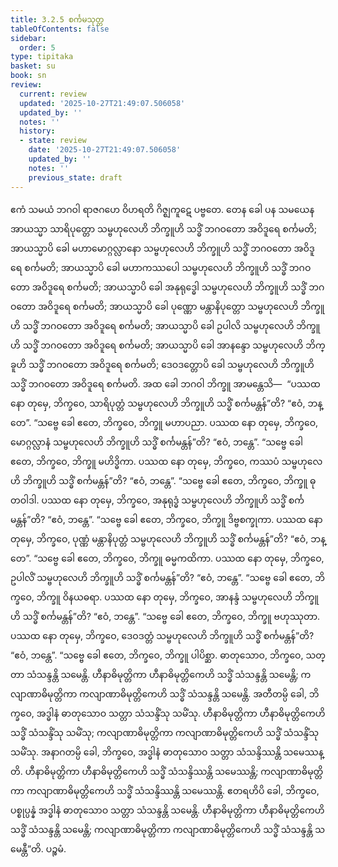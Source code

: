 ```yaml
---
title: 3.2.5 စင်္ကမသုတ္တ
tableOfContents: false
sidebar:
  order: 5
type: tipitaka
basket: su
book: sn
review:
  current: review
  updated: '2025-10-27T21:49:07.506058'
  updated_by: ''
  notes: ''
  history:
  - state: review
    date: '2025-10-27T21:49:07.506058'
    updated_by: ''
    notes: ''
    previous_state: draft
---
```



<ReviewStatus review={frontmatter.review} showDetails={true} />

<HypothesisAnnotation frontmatter={frontmatter} />

<DynamicBreadcrumb />

<Division number="99" book="sn" e="ch" v="18" p="295">

<Paragraph number="711" book="sn">
ဧကံ သမယံ ဘဂဝါ ရာဇဂဟေ ဝိဟရတိ ဂိဇ္ဈကူဋေ ပဗ္ဗတေ. တေန ခေါ ပန သမယေန အာယသ္မာ သာရိပုတ္တော သမ္ဗဟုလေဟိ ဘိက္ခူဟိ သဒ္ဓိံ ဘဂဝတော အဝိဒူရေ စင်္ကမတိ; အာယသ္မာပိ ခေါ မဟာမောဂ္ဂလ္လာနော သမ္ဗဟုလေဟိ ဘိက္ခူဟိ သဒ္ဓိံ ဘဂဝတော အဝိဒူရေ စင်္ကမတိ; အာယသ္မာပိ ခေါ မဟာကဿပေါ သမ္ဗဟုလေဟိ ဘိက္ခူဟိ သဒ္ဓိံ ဘဂဝတော အဝိဒူရေ စင်္ကမတိ; အာယသ္မာပိ ခေါ အနုရုဒ္ဓေါ သမ္ဗဟုလေဟိ ဘိက္ခူဟိ သဒ္ဓိံ ဘဂဝတော အဝိဒူရေ စင်္ကမတိ; အာယသ္မာပိ ခေါ ပုဏ္ဏော မန္တာနိပုတ္တော သမ္ဗဟုလေဟိ ဘိက္ခူဟိ သဒ္ဓိံ ဘဂဝတော အဝိဒူရေ စင်္ကမတိ; အာယသ္မာပိ ခေါ ဥပါလိ သမ္ဗဟုလေဟိ ဘိက္ခူဟိ သဒ္ဓိံ ဘဂဝတော အဝိဒူရေ စင်္ကမတိ; အာယသ္မာပိ ခေါ အာနန္ဒော သမ္ဗဟုလေဟိ ဘိက္ခူဟိ သဒ္ဓိံ ဘဂဝတော အဝိဒူရေ စင်္ကမတိ; ဒေဝဒတ္တောပိ ခေါ သမ္ဗဟုလေဟိ ဘိက္ခူဟိ သဒ္ဓိံ ဘဂဝတော အဝိဒူရေ စင်္ကမတိ.
</Paragraph>

<Paragraph number="712" book="sn">
အထ ခေါ ဘဂဝါ ဘိက္ခူ အာမန္တေသိ—  “ပဿထ နော တုမှေ, ဘိက္ခဝေ, သာရိပုတ္တံ သမ္ဗဟုလေဟိ ဘိက္ခူဟိ သဒ္ဓိံ စင်္ကမန္တန်”တိ? “ဧဝံ, ဘန္တေ”. “သဗ္ဗေ ခေါ ဧတေ, ဘိက္ခဝေ, ဘိက္ခူ မဟာပညာ. ပဿထ နော တုမှေ, ဘိက္ခဝေ, မောဂ္ဂလ္လာနံ သမ္ဗဟုလေဟိ ဘိက္ခူဟိ သဒ္ဓိံ စင်္ကမန္တန်”တိ? “ဧဝံ, ဘန္တေ”. “သဗ္ဗေ ခေါ ဧတေ, ဘိက္ခဝေ, ဘိက္ခူ မဟိဒ္ဓိကာ. ပဿထ နော တုမှေ, ဘိက္ခဝေ, ကဿပံ သမ္ဗဟုလေဟိ ဘိက္ခူဟိ သဒ္ဓိံ စင်္ကမန္တန်”တိ? “ဧဝံ, ဘန္တေ”. “သဗ္ဗေ ခေါ ဧတေ, ဘိက္ခဝေ, ဘိက္ခူ ဓုတဝါဒါ. ပဿထ နော တုမှေ, ဘိက္ခဝေ, အနုရုဒ္ဓံ သမ္ဗဟုလေဟိ ဘိက္ခူဟိ သဒ္ဓိံ စင်္ကမန္တန်”တိ? “ဧဝံ, ဘန္တေ”. “သဗ္ဗေ ခေါ ဧတေ, ဘိက္ခဝေ, ဘိက္ခူ ဒိဗ္ဗစက္ခုကာ. ပဿထ နော တုမှေ, ဘိက္ခဝေ, ပုဏ္ဏံ မန္တာနိပုတ္တံ သမ္ဗဟုလေဟိ ဘိက္ခူဟိ သဒ္ဓိံ စင်္ကမန္တန်”တိ? “ဧဝံ, ဘန္တေ”. “သဗ္ဗေ ခေါ ဧတေ, ဘိက္ခဝေ, ဘိက္ခူ ဓမ္မကထိကာ. ပဿထ နော တုမှေ, ဘိက္ခဝေ, ဥပါလိံ သမ္ဗဟုလေဟိ ဘိက္ခူဟိ သဒ္ဓိံ စင်္ကမန္တန်”တိ? “ဧဝံ, ဘန္တေ”. “သဗ္ဗေ ခေါ ဧတေ, ဘိက္ခဝေ, ဘိက္ခူ ဝိနယဓရာ. ပဿထ နော တုမှေ, ဘိက္ခဝေ, အာနန္ဒံ သမ္ဗဟုလေဟိ ဘိက္ခူဟိ သဒ္ဓိံ စင်္ကမန္တန်”တိ? “ဧဝံ, ဘန္တေ”. “သဗ္ဗေ ခေါ ဧတေ, ဘိက္ခဝေ, ဘိက္ခူ ဗဟုဿုတာ. ပဿထ နော တုမှေ, ဘိက္ခဝေ, ဒေဝဒတ္တံ သမ္ဗဟုလေဟိ ဘိက္ခူဟိ သဒ္ဓိံ စင်္ကမန္တန်”တိ? “ဧဝံ, ဘန္တေ”. “သဗ္ဗေ ခေါ ဧတေ, ဘိက္ခဝေ, ဘိက္ခူ ပါပိစ္ဆာ.
</Paragraph>

<Paragraph number="713" book="sn">
ဓာတုသောဝ, ဘိက္ခဝေ, သတ္တာ သံသန္ဒန္တိ သမေန္တိ. ဟီနာဓိမုတ္တိကာ ဟီနာဓိမုတ္တိကေဟိ သဒ္ဓိံ သံသန္ဒန္တိ သမေန္တိ; ကလျာဏာဓိမုတ္တိကာ ကလျာဏာဓိမုတ္တိကေဟိ သဒ္ဓိံ သံသန္ဒန္တိ သမေန္တိ. အတီတမ္ပိ ခေါ, ဘိက္ခဝေ, အဒ္ဓါနံ ဓာတုသောဝ သတ္တာ သံသန္ဒိံသု သမိံသု. ဟီနာဓိမုတ္တိကာ ဟီနာဓိမုတ္တိကေဟိ သဒ္ဓိံ သံသန္ဒိံသု သမိံသု; ကလျာဏာဓိမုတ္တိကာ ကလျာဏာဓိမုတ္တိကေဟိ သဒ္ဓိံ သံသန္ဒိံသု သမိံသု.
</Paragraph>

<Paragraph number="714" book="sn">
အနာဂတမ္ပိ ခေါ, ဘိက္ခဝေ, အဒ္ဓါနံ ဓာတုသောဝ သတ္တာ သံသန္ဒိဿန္တိ သမေဿန္တိ. ဟီနာဓိမုတ္တိကာ ဟီနာဓိမုတ္တိကေဟိ သဒ္ဓိံ သံသန္ဒိဿန္တိ သမေဿန္တိ; ကလျာဏာဓိမုတ္တိကာ ကလျာဏာဓိမုတ္တိကေဟိ သဒ္ဓိံ သံသန္ဒိဿန္တိ သမေဿန္တိ.
</Paragraph>

<Paragraph number="715" book="sn">
ဧတရဟိပိ ခေါ, ဘိက္ခဝေ, ပစ္စုပ္ပန္နံ အဒ္ဓါနံ ဓာတုသောဝ သတ္တာ သံသန္ဒန္တိ သမေန္တိ. ဟီနာဓိမုတ္တိကာ ဟီနာဓိမုတ္တိကေဟိ သဒ္ဓိံ သံသန္ဒန္တိ သမေန္တိ; ကလျာဏာဓိမုတ္တိကာ ကလျာဏာဓိမုတ္တိကေဟိ သဒ္ဓိံ သံသန္ဒန္တိ သမေန္တီ”တိ.

</Paragraph>
</Division>

<Paragraph number="716" type="center" book="sn">
ပဉ္စမံ.
</Paragraph>